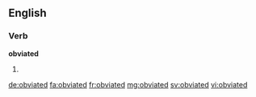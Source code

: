 ==English==

===Verb===
'''obviated'''

# {{en-past of|obviate}}

[[de:obviated]]
[[fa:obviated]]
[[fr:obviated]]
[[mg:obviated]]
[[sv:obviated]]
[[vi:obviated]]